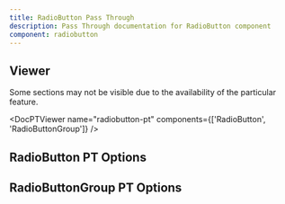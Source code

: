 ```yaml
---
title: RadioButton Pass Through
description: Pass Through documentation for RadioButton component
component: radiobutton
---
```


## Viewer

Some sections may not be visible due to the availability of the particular feature.

<DocPTViewer name="radiobutton-pt" components={['RadioButton', 'RadioButtonGroup']} />

## RadioButton PT Options

<DocTable name="RadioButton" category="pt" />

## RadioButtonGroup PT Options

<DocTable name="RadioButtonGroup" category="pt" />
